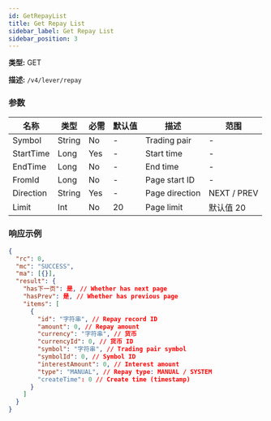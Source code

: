 ```yaml
---
id: GetRepayList
title: Get Repay List
sidebar_label: Get Repay List
sidebar_position: 3
---
```


**类型:** GET

**描述:** `/v4/lever/repay`

### 参数

| 名称      | 类型   | 必需 | 默认值 | 描述    | 范围      |
| --------- | ------ | --------- | ------- | -------------- | ----------- |
| Symbol    | String | No        | -       | Trading pair   | -           |
| StartTime | Long   | Yes       | -       | Start time     | -           |
| EndTime   | Long   | No        | -       | End time       | -           |
| FromId    | Long   | No        | -       | Page start ID  | -           |
| Direction | String | Yes       | -       | Page direction | NEXT / PREV |
| Limit     | Int    | No        | 20      | Page limit     | 默认值 20  |

### 响应示例

```json title="Response"
{
  "rc": 0,
  "mc": "SUCCESS",
  "ma": [{}],
  "result": {
    "has下一页": 是, // Whether has next page
    "hasPrev": 是, // Whether has previous page
    "items": [
      {
        "id": "字符串", // Repay record ID
        "amount": 0, // Repay amount
        "currency": "字符串", // 货币
        "currencyId": 0, // 货币 ID
        "symbol": "字符串", // Trading pair symbol
        "symbolId": 0, // Symbol ID
        "interestAmount": 0, // Interest amount
        "type": "MANUAL", // Repay type: MANUAL / SYSTEM
        "createTime": 0 // Create time (timestamp)
      }
    ]
  }
}
```
